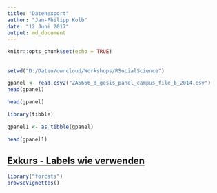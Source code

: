 ```yaml
---
title: "Datenexport"
author: "Jan-Philipp Kolb"
date: "12 Juni 2017"
output: md_document
---
```


```r
knitr::opts_chunk$set(echo = TRUE)
```

## 

```r
setwd("D:/Daten/owncloud/Workshops/RSocialScience")
```

```r
gpanel <- read.csv2("ZA5666_d_gesis_panel_campus_file_b_2014.csv")
head(gpanel)
```

```r
head(gpanel)
```




```r
library(tibble)

gpanel1 <- as_tibble(gpanel)

head(gpanel1)
```


## [Exkurs - Labels wie verwenden]()

```r
library("forcats")
browseVignettes()
```

